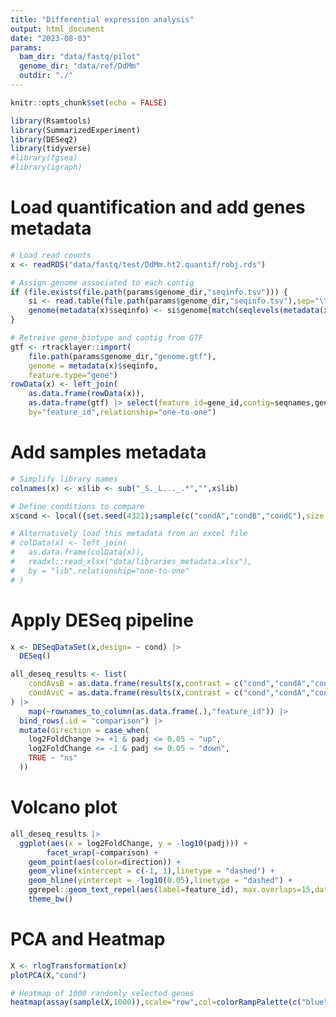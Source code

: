 ```yaml
---
title: "Differential expression analysis"
output: html_document
date: "2023-08-03"
params:
  bam_dir: "data/fastq/pilot"
  genome_dir: "data/ref/DdMm"
  outdir: "./"
---
```


```r
knitr::opts_chunk$set(echo = FALSE)
```


```r
library(Rsamtools)
library(SummarizedExperiment)
library(DESeq2)
library(tidyverse)
#library(fgsea)
#library(igraph)
```


# Load quantification and add genes metadata
```r
# Load read counts
x <- readRDS("data/fastq/test/DdMm.ht2.quantif/robj.rds")

# Assign genome associated to each contig
if (file.exists(file.path(params$genome_dir,"seqinfo.tsv"))) {
	si <- read.table(file.path(params$genome_dir,"seqinfo.tsv"),sep="\t",col.names=c("contig","genome"))
	genome(metadata(x)$seqinfo) <- si$genome[match(seqlevels(metadata(x)$seqinfo),si$contig)]
}

# Retreive gene_biotype and contig from GTF
gtf <- rtracklayer::import(
	file.path(params$genome_dir,"genome.gtf"),
	genome = metadata(x)$seqinfo,
	feature.type="gene")
rowData(x) <- left_join(
	as.data.frame(rowData(x)),
	as.data.frame(gtf) |> select(feature_id=gene_id,contig=seqnames,gene_biotype,old_locus_tag,gene),
	by="feature_id",relationship="one-to-one")
```



# Add samples metadata
```r
# Simplify library names
colnames(x) <- x$lib <- sub("_S._L..._.*","",x$lib)

# Define conditions to compare
x$cond <- local({set.seed(4321);sample(c("condA","condB","condC"),size = ncol(x),replace = TRUE)})

# Alternatively load this metadata from an excel file 
# colData(x) <- left_join(
# 	as.data.frame(colData(x)),
# 	readxl::read_xlsx("data/libraries_metadata.xlsx"),
# 	by = "lib",relationship="one-to-one"
# )
```


# Apply DESeq pipeline
```r
x <- DESeqDataSet(x,design= ~ cond) |>
  DESeq()

all_deseq_results <- list(
	condAvsB = as.data.frame(results(x,contrast = c("cond","condA","condB"))),
	condAvsC = as.data.frame(results(x,contrast = c("cond","condA","condC")))
) |>
	map(~rownames_to_column(as.data.frame(.),"feature_id")) |>
  bind_rows(.id = "comparison") |>
  mutate(direction = case_when(
    log2FoldChange >= +1 & padj <= 0.05 ~ "up",
    log2FoldChange <= -1 & padj <= 0.05 ~ "down",
    TRUE ~ "ns"
  ))
```


# Volcano plot
```r
all_deseq_results |>
  ggplot(aes(x = log2FoldChange, y = -log10(padj))) +
		facet_wrap(~comparison) +
    geom_point(aes(color=direction)) +
    geom_vline(xintercept = c(-1, 1),linetype = "dashed") +
    geom_hline(yintercept = -log10(0.05),linetype = "dashed") +
    ggrepel::geom_text_repel(aes(label=feature_id), max.overlaps=15,data=\(x) filter(x,!direction%in%"ns"),size=3) +
    theme_bw()
```




# PCA and Heatmap
```r
X <- rlogTransformation(x)
plotPCA(X,"cond")
```


```r
# Heatmap of 1000 randomly selected genes
heatmap(assay(sample(X,1000)),scale="row",col=colorRampPalette(c("blue","white","red"))(11))
```








